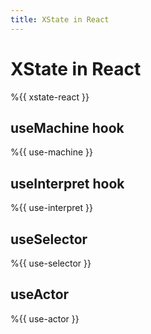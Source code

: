 ```yaml
---
title: XState in React
---
```


# XState in React

%{{ xstate-react }}

## useMachine hook

%{{ use-machine }}

## useInterpret hook

%{{ use-interpret }}

## useSelector

%{{ use-selector }}

## useActor

%{{ use-actor }}

